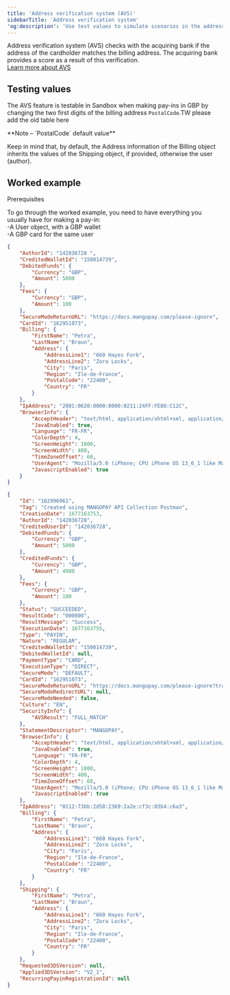 ---
title: 'Address verification system (AVS)'
sidebarTitle: 'Address verification system'
'og:description': 'Use test values to simulate scenarios in the address verification system.'  
---

Address verification system (AVS) checks with the acquiring bank if the address of the cardholder matches the billing address. The acquiring bank provides a score as a result of this verification.  
<a href="#" class="btn Primary normal">Learn more about AVS</a>  

## Testing values  

The AVS feature is testable in Sandbox when making pay-ins in GBP by changing the two first digits of the billing address `PostalCode`.TW please add the old table here  

<Note>  
**Note – `PostalCode` default value** 
  
Keep in mind that, by default, the Address information of the Billing object inherits the values of the Shipping object, if provided, otherwise the user (author).  
</Note>  

## Worked example  

<Card title="TW should set this">  

Prerequisites  

To go through the worked example, you need to have everything you usually have for making a pay-in:  
-A User object, with a GBP wallet  
-A GBP card for the same user

</Card>

```json REST
{
    "AuthorId": "142036728 ",
    "CreditedWalletId": "150014739",
    "DebitedFunds": {
        "Currency": "GBP",
        "Amount": 5000
    },
    "Fees": {
        "Currency": "GBP",
        "Amount": 100
    },
    "SecureModeReturnURL": "https://docs.mangopay.com/please-ignore",
    "CardId": "162951073",
    "Billing": {
        "FirstName": "Petra",
        "LastName": "Braun",
        "Address": {
            "AddressLine1": "660 Hayes Fork",
            "AddressLine2": "Zora Locks",
            "City": "Paris",
            "Region": "Ile-de-France",
            "PostalCode": "22400",
            "Country": "FR"
        }
    },
    "IpAddress": "2001:0620:0000:0000:0211:24FF:FE80:C12C",
    "BrowserInfo": {
        "AcceptHeader": "text/html, application/xhtml+xml, application/xml;q=0.9, /;q=0.8",
        "JavaEnabled": true,
        "Language": "FR-FR",
        "ColorDepth": 4,
        "ScreenHeight": 1800,
        "ScreenWidth": 400,
        "TimeZoneOffset": 60,
        "UserAgent": "Mozilla/5.0 (iPhone; CPU iPhone OS 13_6_1 like Mac OS X) AppleWebKit/605.1.15 (KHTML, like Gecko) Mobile/15E148",
        "JavascriptEnabled": true       
    }
}
```

```json API Response with AVS check
{
    "Id": "162996961",
    "Tag": "Created using MANGOPAY API Collection Postman",
    "CreationDate": 1677163753,
    "AuthorId": "142036728",
    "CreditedUserId": "142036728",
    "DebitedFunds": {
        "Currency": "GBP",
        "Amount": 5000
    },
    "CreditedFunds": {
        "Currency": "GBP",
        "Amount": 4900
    },
    "Fees": {
        "Currency": "GBP",
        "Amount": 100
    },
    "Status": "SUCCEEDED",
    "ResultCode": "000000",
    "ResultMessage": "Success",
    "ExecutionDate": 1677163755,
    "Type": "PAYIN",
    "Nature": "REGULAR",
    "CreditedWalletId": "150014739",
    "DebitedWalletId": null,
    "PaymentType": "CARD",
    "ExecutionType": "DIRECT",
    "SecureMode": "DEFAULT",
    "CardId": "162951073",
    "SecureModeReturnURL": "https://docs.mangopay.com/please-ignore?transactionId=162996961",
    "SecureModeRedirectURL": null,
    "SecureModeNeeded": false,
    "Culture": "EN",
    "SecurityInfo": {
        "AVSResult": "FULL_MATCH"
    },
    "StatementDescriptor": "MANGOPAY",
    "BrowserInfo": {
        "AcceptHeader": "text/html, application/xhtml+xml, application/xml;q=0.9, /;q=0.8",
        "JavaEnabled": true,
        "Language": "FR-FR",
        "ColorDepth": 4,
        "ScreenHeight": 1800,
        "ScreenWidth": 400,
        "TimeZoneOffset": 60,
        "UserAgent": "Mozilla/5.0 (iPhone; CPU iPhone OS 13_6_1 like Mac OS X) AppleWebKit/605.1.15 (KHTML, like Gecko) Mobile/15E148",
        "JavascriptEnabled": true
    },
    "IpAddress": "0112:73bb:2d58:2369:2a2e:cf3c:03b4:c6a3",
    "Billing": {
        "FirstName": "Petra",
        "LastName": "Braun",
        "Address": {
            "AddressLine1": "660 Hayes Fork",
            "AddressLine2": "Zora Locks",
            "City": "Paris",
            "Region": "Ile-de-France",
            "PostalCode": "22400",
            "Country": "FR"
        }
    },
    "Shipping": {
        "FirstName": "Petra",
        "LastName": "Braun",
        "Address": {
            "AddressLine1": "660 Hayes Fork",
            "AddressLine2": "Zora Locks",
            "City": "Paris",
            "Region": "Ile-de-France",
            "PostalCode": "22400",
            "Country": "FR"
        }
    },
    "Requested3DSVersion": null,
    "Applied3DSVersion": "V2_1",
    "RecurringPayinRegistrationId": null
}
```
